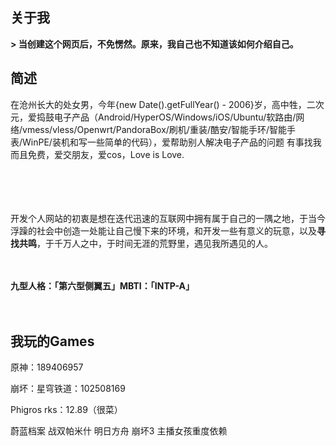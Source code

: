 ## 关于我

<p><strong>> 当创建这个网页后，不免愣然。原来，我自己也不知道该如何介绍自己。</strong></p>

<h2>简述</h2>

在沧州长大的处女男，今年{new Date().getFullYear() - 2006}岁，高中牲，二次元，爱捣鼓电子产品（Android/HyperOS/Windows/iOS/Ubuntu/软路由/网络/vmess/vless/Openwrt/PandoraBox/刷机/重装/酷安/智能手环/智能手表/WinPE/装机和写一些简单的代码），爱帮助别人解决电子产品的问题 有事找我 而且免费，爱交朋友，爱cos，Love is Love.
<p>ㅤㅤ</p>
<p>ㅤㅤ</p>
开发个人网站的初衷是想在迭代迅速的互联网中拥有属于自己的一隅之地，于当今浮躁的社会中创造一处能让自己慢下来的环境，和开发一些有意义的玩意，以及<strong>寻找共鸣</strong>，于千万人之中，于时间无涯的荒野里，遇见我所遇见的人。
<p>ㅤㅤ</p>
<strong>九型人格：「第六型侧翼五」</strong><strong>MBTI：「INTP-A」</strong>
 
<p>ㅤㅤ</p>         
<h2>我玩的Games</h2>
<p>原神：189406957</p>
<p>崩坏：星穹铁道：102508169</p>
<p>Phigros rks：12.89（很菜）</p>
<p>蔚蓝档案 战双帕米什 明日方舟 崩坏3 主播女孩重度依赖</p>

